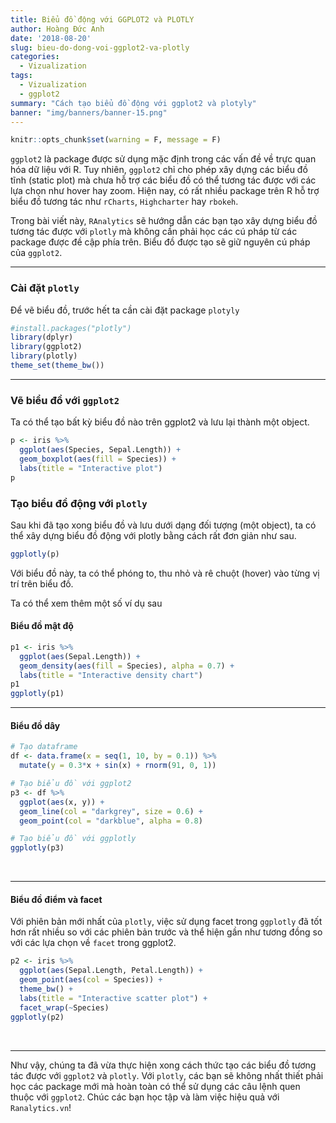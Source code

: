 ```yaml
---
title: Biểu đồ động với GGPLOT2 và PLOTLY
author: Hoàng Đức Anh
date: '2018-08-20'
slug: bieu-do-dong-voi-ggplot2-va-plotly
categories:
  - Vizualization
tags:
  - Vizualization
  - ggplot2
summary: "Cách tạo biểu đồ động với ggplot2 và plotyly"
banner: "img/banners/banner-15.png"
---
```


```r
knitr::opts_chunk$set(warning = F, message = F)
```

`ggplot2` là package được sử dụng mặc định trong các vấn đề về trực quan hóa dữ liệu với R. Tuy nhiên, `ggplot2` chỉ cho phép xây dựng các biểu đồ tĩnh (static plot) mà chưa hỗ trợ các biểu đồ có thể tương tác được với các lựa chọn như hover hay zoom. Hiện nay, có rất nhiều package trên R hỗ trợ biểu đồ tương tác như `rCharts`, `Highcharter` hay `rbokeh`. 

Trong bài viết này, `RAnalytics` sẽ hướng dẫn các bạn tạo xây dựng biểu đồ tương tác được với `plotly` mà không cần phải học các cú pháp từ các package được đề cập phía trên. Biểu đồ được tạo sẽ giữ nguyên cú pháp của `ggplot2`.

---

### Cài đặt `plotly`

Để vẽ biểu đồ, trước hết ta cần cài đặt package `plotyly`

```r
#install.packages("plotly")
library(dplyr)
library(ggplot2)
library(plotly)
theme_set(theme_bw())
```

---

### Vẽ biểu đồ với `ggplot2`

Ta có thể tạo bất kỳ biểu đồ nào trên ggplot2 và lưu lại thành một object.

```r
p <- iris %>% 
  ggplot(aes(Species, Sepal.Length)) +
  geom_boxplot(aes(fill = Species)) +
  labs(title = "Interactive plot")
p
```

### Tạo biểu đồ động với `plotly`

Sau khi đã tạo xong biểu đồ và lưu dưới dạng đối tượng (một object), ta có thể xây dựng biểu đồ động với plotly bằng cách rất đơn giản như sau.

```r
ggplotly(p)
```

Với biểu đồ này, ta có thể phóng to, thu nhỏ và rê chuột (hover) vào từng vị trí trên biểu đồ.

Ta có thể xem thêm một số ví dụ sau

#### Biểu đồ mật độ

```r
p1 <- iris %>% 
  ggplot(aes(Sepal.Length)) +
  geom_density(aes(fill = Species), alpha = 0.7) +
  labs(title = "Interactive density chart")
p1
ggplotly(p1)
```

---

#### Biểu đồ dây

```r
# Tạo dataframe
df <- data.frame(x = seq(1, 10, by = 0.1)) %>% 
  mutate(y = 0.3*x + sin(x) + rnorm(91, 0, 1))  

# Tạo biểu đồ với ggplot2
p3 <- df %>% 
  ggplot(aes(x, y)) +
  geom_line(col = "darkgrey", size = 0.6) +
  geom_point(col = "darkblue", alpha = 0.8)

# Tạo biểu đồ với ggplotly
ggplotly(p3)
```

&nbsp;

---

#### Biểu đồ điểm và facet

Với phiên bản mới nhất của `plotly`, việc sử dụng facet trong `ggplotly` đã tốt hơn rất nhiều so với các phiên bản trước và thể hiện gần như tương đồng so với các lựa chọn về `facet` trong ggplot2.


```r
p2 <- iris %>% 
  ggplot(aes(Sepal.Length, Petal.Length)) +
  geom_point(aes(col = Species)) +
  theme_bw() +
  labs(title = "Interactive scatter plot") +
  facet_wrap(~Species)
ggplotly(p2)
```

&nbsp;

---

Như vậy, chúng ta đã vừa thực hiện xong cách thức tạo các biểu đồ tương tác được với `ggplot2` và `plotly`. Với `plotly`, các bạn sẽ không nhất thiết phải học các package mới mà hoàn toàn có thể sử dụng các câu lệnh quen thuộc với `ggplot2`. Chúc các bạn học tập và làm việc hiệu quả với ``Ranalytics.vn``!

